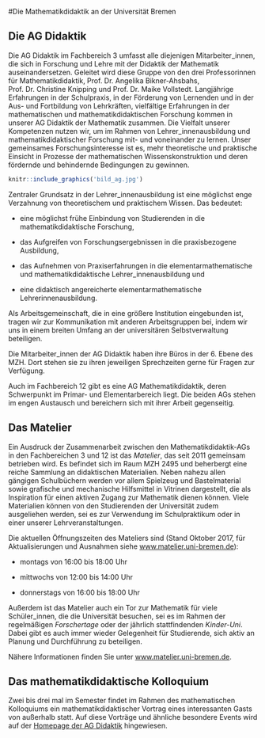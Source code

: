 #Die Mathematikdidaktik an der Universität Bremen

Die AG Didaktik
---------------

Die AG Didaktik im Fachbereich 3 umfasst alle diejenigen
Mitarbeiter\_innen, die sich in Forschung und Lehre mit der Didaktik der
Mathematik auseinandersetzen. Geleitet wird diese Gruppe von den
drei Professorinnen für Mathematikdidaktik, Prof. Dr. Angelika
Bikner-Ahsbahs, Prof. Dr. Christine Knipping und Prof. Dr. Maike
Vollstedt. Langjährige Erfahrungen in der Schulpraxis, in der Förderung
von Lernenden und in der Aus- und Fortbildung von Lehrkräften,
vielfältige Erfahrungen in der mathematischen und mathematikdidaktischen
Forschung kommen in unserer AG Didaktik der Mathematik zusammen. Die
Vielfalt unserer Kompetenzen nutzen wir, um im Rahmen von
Lehrer\_innenausbildung und mathematikdidaktischer Forschung mit- und
voneinander zu lernen. Unser gemeinsames Forschungsinteresse ist es,
mehr theoretische und praktische Einsicht in Prozesse der mathematischen
Wissenskonstruktion und deren fördernde und behindernde Bedingungen zu
gewinnen.

```r
knitr::include_graphics('bild_ag.jpg')
```

Zentraler Grundsatz in der Lehrer\_innenausbildung ist eine möglichst
enge Verzahnung von theoretischem und praktischem Wissen. Das bedeutet:

-   eine möglichst frühe Einbindung von Studierenden in die
    mathematikdidaktische Forschung,

-   das Aufgreifen von Forschungsergebnissen in die praxisbezogene
    Ausbildung,

-   das Aufnehmen von Praxiserfahrungen in die elementarmathematische
    und mathematikdidaktische Lehrer\_innenausbildung und

-   eine didaktisch angereicherte
    elementarmathematische Lehrerinnenausbildung.

Als Arbeitsgemeinschaft, die in eine größere Institution eingebunden
ist, tragen wir zur Kommunikation mit anderen Arbeitsgruppen bei, indem
wir uns in einem breiten Umfang an der universitären Selbstverwaltung
beteiligen.

Die Mitarbeiter\_innen der AG Didaktik haben ihre Büros in der 6. Ebene
des MZH. Dort stehen sie zu ihren jeweiligen Sprechzeiten gerne für
Fragen zur Verfügung.

Auch im Fachbereich 12 gibt es eine AG Mathematikdidaktik, deren
Schwerpunkt im Primar- und Elementarbereich liegt. Die beiden AGs stehen
im engen Austausch und bereichern sich mit ihrer Arbeit gegenseitig.

Das Matelier
------------

Ein Ausdruck der Zusammenarbeit zwischen den Mathematikdidaktik-AGs in
den Fachbereichen 3 und 12 ist das *Matelier*, das seit 2011 gemeinsam
betrieben wird. Es befindet sich im Raum MZH 2495 und beherbergt eine
reiche Sammlung an didaktischen Materialien. Neben nahezu allen gängigen
Schulbüchern werden vor allem Spielzeug und Bastelmaterial sowie
grafische und mechanische Hilfsmittel in Vitrinen dargestellt, die als
Inspiration für einen aktiven Zugang zur Mathematik dienen können. Viele
Materialien können von den Studierenden der Universität zudem
ausgeliehen werden, sei es zur Verwendung im Schulpraktikum oder in
einer unserer Lehrveranstaltungen.

Die aktuellen Öffnungszeiten des Mateliers sind (Stand Oktober 2017, für
Aktualisierungen und Ausnahmen siehe [www.matelier.uni-bremen.de](https://www.matelier.uni-bremen.de)):

-   montags von 16:00 bis 18:00 Uhr

-   mittwochs von 12:00 bis 14:00 Uhr

-   donnerstags von 16:00 bis 18:00 Uhr

Außerdem ist das Matelier auch ein Tor zur Mathematik für viele
Schüler\_innen, die die Universität besuchen, sei es im Rahmen der
regelmäßigen *Forschertage* oder der jährlich stattfindenden
*Kinder-Uni*. Dabei gibt es auch immer wieder Gelegenheit für
Studierende, sich aktiv an Planung und Durchführung zu beteiligen.

Nähere Informationen finden Sie unter [www.matelier.uni-bremen.de](https://www.matelier.uni-bremen.de).


Das mathematikdidaktische Kolloquium
------------------------------------

Zwei bis drei mal im Semester findet im Rahmen des mathematischen
Kolloquiums ein mathematikdidaktischer Vortrag eines interessanten Gasts
von außerhalb statt. Auf diese Vorträge und ähnliche besondere Events
wird auf der [Homepage der AG Didaktik](http://www.math.uni-bremen.de/didaktik/) hingewiesen.
